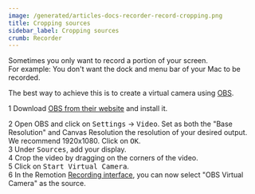 ```yaml
---
image: /generated/articles-docs-recorder-record-cropping.png
title: Cropping sources
sidebar_label: Cropping sources
crumb: Recorder
---
```


Sometimes you only want to record a portion of your screen.  
For example: You don't want the dock and menu bar of your Mac to be recorded.

The best way to achieve this is to create a virtual camera using [OBS](https://obsproject.com/).

<Step>1</Step> Download
<a href="https://obsproject.com/">OBS from their website</a> and install it.
<br />

<Step>2</Step> Open OBS and click on <kbd>Settings</kbd> -> <kbd>Video</kbd>.
Set as both the "Base Resolution" and Canvas Resolution the resolution of your
desired output. We recommend 1920x1080. Click on <kbd>OK</kbd>.
<br />
<Step>3</Step> Under <kbd>Sources</kbd>, add your display.
<br />
<Step>4</Step> Crop the video by dragging on the corners of the video.
<br />
<Step>5</Step> Click on <kbd>Start Virtual Camera</kbd>.<br />
<Step>6</Step> In the Remotion
<a href="/docs/recorder/record/">Recording interface</a>, you can now select
"OBS Virtual Camera" as the source.
